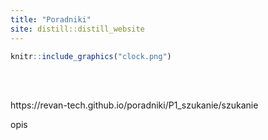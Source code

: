 ```yaml
---
title: "Poradniki"
site: distill::distill_website
---
```


::: {.floatting}

```r
knitr::include_graphics("clock.png") 
```

<br>
<br>

https://revan-tech.github.io/poradniki/P1_szukanie/szukanie


opis

:::


